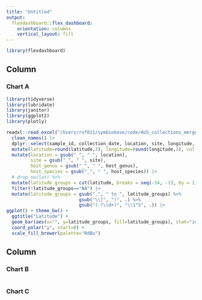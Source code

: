 ```yaml
---
title: "Untitled"
output: 
  flexdashboard::flex_dashboard:
    orientation: columns
    vertical_layout: fill
---
```


```r
library(flexdashboard)
```

Column {data-width=650}
-----------------------------------------------------------------------

### Chart A

```r


library(tidyverse)
library(lubridate)
library(janitor)
library(ggplot2)
library(plotly)

readxl::read_excel("/Users/rof011/symbiobase/code/AUS_collections_merged.xlsx") |>
  clean_names() |>
  dplyr::select(sample_id, collection_date, location, site, longitude, latitude, host_family, host_genus, host_species) |> 
  mutate(latitude=round(latitude,3), longitude=round(longitude,3), collection_date=ymd(collection_date)) |> 
  mutate(location = gsub("_", " ", location),
         site = gsub("_", " ", site),
         host_genus = gsub("_", " ", host_genus),
         host_species = gsub("_", " ", host_species)) |> 
  # drop_na(lat) %>%
  mutate(latitude_groups = cut(latitude, breaks = seq(-34, -13, by = 1), include.lowest = TRUE)) %>%
  filter(!latitude_groups=="NA") |> 
  mutate(latitude_groups = gsub(",", " to ", latitude_groups) %>%
                           gsub("\\]", ")", .) %>%
                           gsub("(-?\\d+)", "\\1°S", .)) |> 
ggplot() + theme_bw() +
  ggtitle("Latitude") +
  geom_bar(aes(x="", y=latitude_groups, fill=latitude_groups), stat="identity", width=1) +
  coord_polar("y", start=0) +
  scale_fill_brewer(palette="RdBu") 
```

Column {data-width=350}
-----------------------------------------------------------------------

### Chart B

```r

```

### Chart C

```r

```

